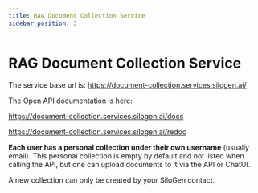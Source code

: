 ```yaml
---
title: RAG Document Collection Service
sidebar_position: 3
---
```


# RAG Document Collection Service

The service base url is: https://document-collection.services.silogen.ai/

The Open API documentation is here:

https://document-collection.services.silogen.ai/docs

https://document-collection.services.silogen.ai/redoc

**Each user has a personal collection under their own username** (usually email). This personal collection is empty by default and not listed when calling the API, but one can upload documents to it via the API or ChatUI.

A new collection can only be created by your SiloGen contact.
